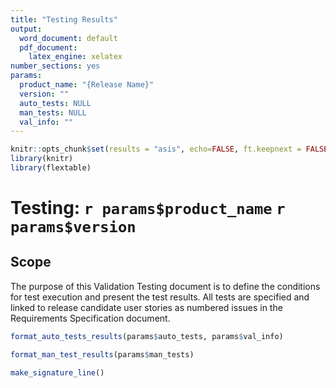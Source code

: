 ```yaml
---
title: "Testing Results"
output:
  word_document: default
  pdf_document:
    latex_engine: xelatex
number_sections: yes
params:
  product_name: "{Release Name}"
  version: ""
  auto_tests: NULL
  man_tests: NULL
  val_info: ""
---
```


```r
knitr::opts_chunk$set(results = "asis", echo=FALSE, ft.keepnext = FALSE)
library(knitr)
library(flextable)
```

# Testing: `r params$product_name` `r params$version`

## Scope
The purpose of this Validation Testing document is to define the conditions for test execution and present the test results. All tests are specified and linked to release candidate user stories as numbered issues in the Requirements Specification document.

```r
format_auto_tests_results(params$auto_tests, params$val_info)
```

```r
format_man_test_results(params$man_tests)
```

\newpage

```r
make_signature_line()
```

